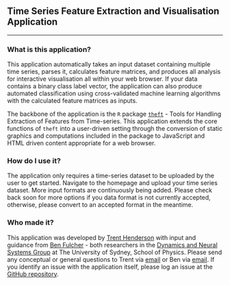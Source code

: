 ## Time Series Feature Extraction and Visualisation Application
***

### What is this application?

This application automatically takes an input dataset containing multiple time series, parses it, calculates feature matrices, and produces all analysis for interactive visualisation all within your web browser. If your data contains a binary class label vector, the application can also produce automated classification using cross-validated machine learning algorithms with the calculated feature matrices as inputs.

The backbone of the application is the `R` package [`theft`](https://github.com/hendersontrent/theft) - Tools for Handling Extraction of Features from Time-series. This application extends the core functions of `theft` into a user-driven setting through the conversion of static graphics and computations included in the package to JavaScript and HTML driven content appropriate for a web browser.

### How do I use it?

The application only requires a time-series dataset to be uploaded by the user to get started. Navigate to the homepage and upload your time series dataset. More input formats are continuously being added. Please check back soon for more options if you data format is not currently accepted, otherwise, please convert to an accepted format in the meantime.

### Who made it?

This application was developed by [Trent Henderson](https://twitter.com/trentlikesstats) with input and guidance from [Ben Fulcher](http://www.benfulcher.com) - both researchers in the [Dynamics and Neural Systems Group](https://dynamicsandneuralsystems.github.io) at The University of Sydney, School of Physics. Please send any conceptual or general questions to Trent via [email](then6675@sydney.edu.au) or Ben via [email](ben.fulcher@sydney.edu.au). If you identify an issue with the application itself, please log an issue at the [GitHub repository](https://github.com/hendersontrent/theft-webtool/issues).
